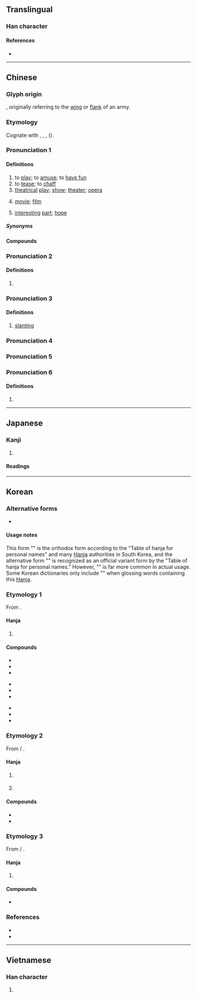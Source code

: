 {{also|戯|戏}}
{{character info}}
==Translingual==
{{Han simplified forms|戲|戯|戏}}

===Han character===
{{Han char|rn=62|rad=戈|as=13|sn=17|four=23250|canj=YTI|ids=⿰䖒戈}}

====References====
* {{Han ref|kx=0414.230|dkj=11681|hdz=21413.130|uh=6232|ud=25138|bh=C0B8|bd=49336}}

----

==Chinese==
{{zh-forms|s=戏|alt=戯,戱}}

===Glyph origin===
{{Han etym}}
{{Han compound|䖒|c1=p|戈|c2=s|ls=psc|t2=halberd}}, originally referring to the [[wing]] or [[flank]] of an army. 

===Etymology===
Cognate with {{och-l|嘕|to laugh}}, {{cog|bo|ཀྱལ་ཀ||joke; jest; trick}}, {{cog|lus|khâl||to play with}}, {{cog|lus|inkhêl||to gamble; to play}} ({{zh-ref|Schuessler, 2007}}).

===Pronunciation 1===
{{zh-pron
|m=xì
|m-s=xi4
|dg=щи3
|c=hei3
|c-t=
|g=xi4
|h=pfs=hi;gd=hi4
|j=xi3
|mb=hi̿
|md=hié
|mn=hì
|mn-t=hi3
|w=2xi
|x=xi4
|mc=3
|oc=1,2
|cat=v,n
}}

====Definitions====
{{zh-hanzi}}

# to [[play]]; to [[amuse]]; to [[have fun]]
# to [[tease]]; to [[chaff]]
# [[theatrical]] [[play]]; [[show]]; [[theater]]; [[opera]] {{zh-mw|齣|m:部}}
#: {{zh-syn|劇}}
# {{lb|zh|dialectal}} [[movie]]; [[film]] {{zh-mw|c:齣}}
# {{lb|zh|figurative}} [[interesting]] [[part]]; [[hope]]

=====Synonyms=====
{{zh-dial|電影}}

====Compounds====
{{zh-der|後戲:afterplay|前戲:foreplay|儺戲|戲班|戲本|戲場|戲稱|戲單|戲法|戲劇|戲劇性|戲樂|戲樓|戲路|戲迷|戲弄|戲棚|戲票|戲評|戲曲|戲曲片|戲耍|戲臺|戲談|戲侮|戲狎|戲笑|戲謔|戲言|戲衣|戲園子|戲院|戲照|戲裝|戲子|串戲|二輪戲院|五禽戲|京戲|人生如戲|作戲|假戲真做|偶戲|偶戲人|偷狗戲雞|傀儡戲|兒戲|入戲|內心戲|冰戲|出把戲|北管戲|半仙戲|南戲|博戲|唱對臺戲|唱戲|唱獨角戲|啞戲|單弦拉戲|嘗湯戲|嘲戲|噫吁戲|回戲|土戲|地方戲|地方戲曲|坤戲|墊戲|墜子戲|壓軸戲|大戲|女子文戲|好戲|嬉戲|子弟戲|宓戲|官場如戲|宮戲|封箱戲|對臺戲|小戲兒|小把戲|局戲|巴陵戲|布袋戲|希臘戲劇|帽子戲法|廣州戲|廣府戲|廣東大戲|強盜演戲|影戲|影戲人兒|感情戲|戲下|戲具|戲劇家|戲劇演員|戲劇節|戲包袱|戲報子|戲戟|戲房|戲提調|戲文|戲水|戲目|戲碼|戲碼單|戲箱|戲綵娛親|戲行|戲語|戲論|戲頭|戲館|扁擔戲|打炮戲|扮戲|把戲|折子戲|拍戲|拿手好戲|掌中戲|排戲|採茶戲|提戲|搬假戲|搶戲|撮戲法|整人遊戲|文戲|文明戲|斑衣戲彩|新戲|於戲|有戲看|木偶戲|柳子戲|桂戲|梨園戲|樣板戲|歌仔戲|武戲|歹戲拖棚|毛團把戲|沒戲唱|泗州戲|海南戲|淮海戲|游戲人間|游戲塵寰|湘戲|滑稽戲|演戲|無聲戲|熊戲|牧豬奴戲|猴子扮戲|猴戲|獨腳戲|獨角戲|玩把戲|班衣戲綵|白字戲|百戲|的篤戲|皮影戲|皮猴戲|相褒戲|看家戲|看戲|看把戲|看白戲|矮子看戲|社戲|祕戲圖|票戲|視同兒戲|視若兒戲|福州戲|秋胡戲妻|翻戲|老戲迷|老把戲|耍戲|耍把戲|聽戲|興化戲|花把戲|花燈戲|花鼓戲|莆仙戲|葉子戲|蒱戲|蒲戲|蚩尤戲|行戲|西秦戲|評戲|調戲|調百戲|諧戲|變戲法|變把戲|象戲|赫戲|蹦蹦兒戲|蹭兒戲|軋戲|辰河戲|逢場作戲|連臺本戲|遊戲|遊戲三昧|遊戲人間|遊戲場|遊戲規則|遊戲說|遊蜂戲蝶|配戲|重頭戲|野臺戲|隔壁戲|險戲|電腦遊戲|非同兒戲|飄風戲月|馬戲|馬戲團|馬戲班|高甲戲|髦兒戲|鬧戲兒|鬼把戲|鬼葸戲|黃梅戲|墨戲|點戲|龍戲珠|戲眼|勤有功，戲無益}}

===Pronunciation 2===
{{zh-pron
|m=hū
|c=fu1
|dial=n
|mc=2
|oc=n,3
}}

====Definitions====
{{zh-hanzi}}

# {{zh-alt-form|呼|to [[shout]]}} {{zh-only|於戲}}

===Pronunciation 3===
{{zh-pron
|m=xī
|dial=n
|mc=1
|oc=n,1
|cat=a
}}

====Definitions====
{{zh-hanzi}}

# [[slanting]]

===Pronunciation 4===
{{zh-see|麾|v}}

===Pronunciation 5===
{{zh-see|犧|v|a kind of wine cup}}

===Pronunciation 6===
{{zh-pron
|m=yī
|dial=n
|cat=pn
}}

====Definitions====
{{zh-hanzi}}

# {{zh-only|戲氏阪}}

{{zh-cat|Elementary}}

----

==Japanese==
{{ja-kanji forms|戯|戲}}

===Kanji===
{{ja-kanji|grade=|rs=戈13|shin=戯}}

# {{rfdef|ja|sort=戈13}}

====Readings====
{{ja-readings
|goon=け
|kanon=き
|kanyoon=ぎ, げ
|kun=たわむ-れる<たはむ-れる
}}

----

==Korean==

===Alternative forms===
* {{ko-l|[[희]]|戱}}

====Usage notes====
This form "{{zh-l|*戲}}" is the orthodox form according to the "Table of hanja for personal names" and many [[Hanja]] authorities in South Korea, and the alternative form "{{zh-l|*戱}}" is recognized as an official variant form {{ko-l|속자|俗字}} by the "Table of hanja for personal names." However, "{{zh-l|*戱}}" is far more common in actual usage.<br>

Some Korean dictionaries only include "{{zh-l|*戱}}" when glossing words containing this [[Hanja]].

===Etymology 1===
From {{der|ko|ltc|-}} {{ltc-l|戲|id=3}}.

====Hanja====
{{ko-hanja|[[놀이]]/[[희롱하다|희롱할]]|희}}

# {{hanja form of|희|[[play]]}}

====Compounds====
{{top3}}
* {{ko-l|희곡|[[play]], [[drama]]|[[戱曲]]/[[戲曲]]}}
* {{ko-l|희화|[[caricature]]|[[戱畫]]/[[戲畫]]}}
* {{ko-l|희극|[[drama]]|[[戱劇]]/[[戲劇]]}}
{{mid3}}
* {{ko-l|전희|[[前戱]]/[[前戲]]}}
* {{ko-l|후희|[[後戱]]/[[後戲]]}}
* {{ko-l|유희|[[play]], [[game]]|[[遊戱]]/[[遊戲]]}}
{{mid3}}
* {{ko-l|[[언어]][[유희]]|a [[play]] on [[word]]s; [[pun]]|[[言語]][[遊戱]]/[[言語]][[遊戲]]}}
* {{ko-l|희롱|[[戱弄]]/[[戲弄]]}}
* {{ko-l|성희롱|[[性戱弄]]/[[性戲弄]]}}
{{bottom}}

===Etymology 2===
From {{der|ko|ltc|-}} {{zh-l|*戲}} / {{ltc-l|呼|id=1}}.

====Hanja====
{{ko-hanja|[[서럽다|서러울]]/[[탄식하다|탄식할]]|호}}

# {{lb|ko|literary Chinese}} {{hanja form of|호|[[shout]]; [[sigh]]}}
# {{alt form|ko|呼||{{hanja form of|호|[[shout]]; [[sigh]]}}}}

====Compounds====
* {{ko-l|[[어희]]|[[於戲]]}}
* {{ko-l|[[어희곡]]|[[於戲哭]]}}

===Etymology 3===
From {{der|ko|ltc|-}} {{zh-l|*戲}} / {{ltc-l|麾|id=1}}. 

====Hanja====
{{ko-hanja|기|휘}}

# {{lb|ko|obsolete}} {{alt form|ko|麾||{{hanja form of|휘|[[banner]]}}}}

====Compounds====
* {{ko-l|휘하|[[those]] [[under]] [[one]]'s [[command]]|[[麾下]]/[[戲下]]}}

===References===
* {{R:hanjadoc|3797}}
* {{R:ko:Inmyeongyonghanjapyo|54}}

----

==Vietnamese==

===Han character===
{{vi-hantu|[[hí]], [[hé]], [[hi]], [[hô]]|rs=戈13}}

# {{rfdef|vi|sort=戈13}}